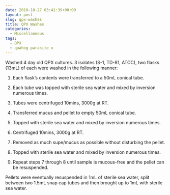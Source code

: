 ```yaml
---
date: 2010-10-27 03:41:39+00:00
layout: post
slug: qpx-washes
title: QPX Washes
categories:
  - Miscellaneous
tags:
  - QPX
  - quahog parasite x
---
```


Washed 4 day old QPX cultures. 3 isolates (S-1, TD-81, ATCC), two flasks (13mL) of each were washed in the following manner:





  1. Each flask's contents were transferred to a 50mL conical tube.



  2. Each tube was topped with sterile sea water and mixed by inversion numerous times.



  3. Tubes were centrifuged 10mins, 3000g at RT.



  4. Transferred mucus and pellet to empty 50mL conical tube.



  5. Topped with sterile sea water and mixed by inversion numerous times.



  6. Centrifuged 10mins, 3000g at RT.



  7. Removed as much supe/mucus as possible without disturbing the pellet.



  8. Topped with sterile sea water and mixed by inversion numerous times.



  9. Repeat steps 7 through 8 until sample is mucous-free and the pellet can be resuspended.






Pellets were eventually resuspended in 1mL of sterile sea water, split between two 1.5mL snap cap tubes and then brought up to 1mL with sterile sea water.
